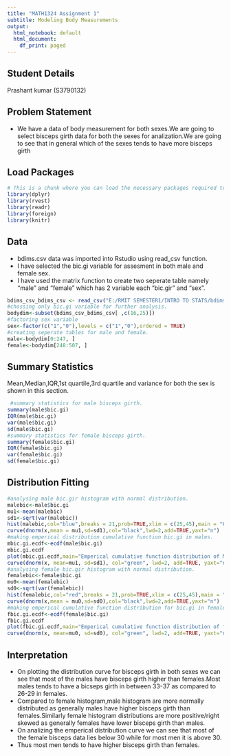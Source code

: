 ---
title: "MATH1324 Assignment 1"
subtitle: Modeling Body Measurements
output:
  html_notebook: default
  html_document:
    df_print: paged
---

## Student Details

Prashant kumar (S3790132)

## Problem Statement
* We have a data of body measurement for both sexes.We are going to select bisceps girth data for both the sexes for analization.We are going to see that in general which of the sexes tends to have more bisceps girth 

## Load Packages

```{r}
# This is a chunk where you can load the necessary packages required to reproduce the report
library(dplyr)
library(rvest)
library(readr)
library(foreign)
library(knitr)

```

## Data
* bdims.csv data was imported into Rstudio using read_csv function.
* I have selected the bic.gi variable for assesment in both male and female sex.
* I have used the matrix function to create two seperate table namely "male"
  and "female" which has 2 variable each "bic.gir" and "sex".

```{r}
bdims_csv_bdims_csv <- read_csv("E:/RMIT SEMESTER1/INTRO TO STATS/bdims.csv - bdims.csv.csv")
#chossing only bic.gi variable for further analysis.
bodydim<-subset(bdims_csv_bdims_csv[ ,c(16,25)])
#factoring sex variable
sex<-factor(c("1","0"),levels = c("1","0"),ordered = TRUE)
#creating seperate tables for male and female.
male<-bodydim[0:247, ]
female<-bodydim[248:507, ]
```

## Summary Statistics
Mean,Median,IQR,1st quartile,3rd quartile and variance for both the sex is shown in this section.
```{r}
 #summary statistics for male bisceps girth.
summary(male$bic.gi)
IQR(male$bic.gi)
var(male$bic.gi)
sd(male$bic.gi)
#summary statistics for female bisceps girth.
summary(female$bic.gi)
IQR(female$bic.gi)
var(female$bic.gi)
sd(female$bic.gi)

```

## Distribution Fitting

```{r}
#analysing male bic.gir histogram with normal distribution.
malebic<-male$bic.gi
mu1<-mean(malebic)
sd1<-sqrt(var(malebic))
hist(malebic,col="blue",breaks = 21,prob=TRUE,xlim = c(25,45),main = "Histogram plot of male bisceps girth")
curve(dnorm(x,mean = mu1,sd=sd1),col="black",lwd=2,add=TRUE,yaxt="n")
#making emperical distribution cumulative function bic.gi in males.
mbic.gi.ecdf<-ecdf(male$bic.gi)
mbic.gi.ecdf
plot(mbic.gi.ecdf,main="Emperical cumulative function distribution of Male bisceps data")
curve(dnorm(x, mean=mu1, sd=sd1), col="green", lwd=2, add=TRUE, yaxt="n")
#analysing female bic.gir histogram with normal distribution.
femalebic<-female$bic.gi
mu0<-mean(femalebic)
sd0<-sqrt(var(femalebic))
hist(femalebic,col="red",breaks = 21,prob=TRUE,xlim = c(25,45),main = "Histogram plot of female bisceps girth")
curve(dnorm(x,mean = mu0,sd=sd0),col="black",lwd=2,add=TRUE,yaxt="n")
#making emperical cumulative function distribution for bic.gi in females.
fbic.gi.ecdf<-ecdf(female$bic.gi)
fbic.gi.ecdf
plot(fbic.gi.ecdf,main="Emperical cumulative function distribution of female bisceps data")
curve(dnorm(x, mean=mu0, sd=sd0), col="green", lwd=2, add=TRUE, yaxt="n")

```

## Interpretation

* On plotting the distribution curve for bisceps girth in both sexes we can see that most of the males have bisceps girth higher than females.Most males tends to have a bicseps girth in between 33-37 as compared to 26-29 in females.
* Compared to female histogram,male histogram are more normally distributed as generally males have higher bisceps girth than females.Similarly female histogram distributions are more positive/right skewed as generally females have lower bisceps girth than males. 
* On analizing the emperical distribution curve we can see that most of the female bisceps data lies below 30 while for most men it is above 30.
* Thus most men tends to have higher bisceps girth than females.

